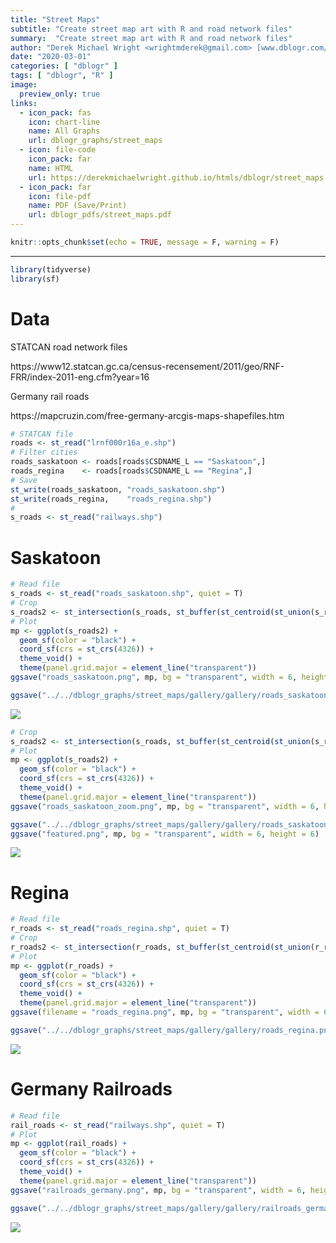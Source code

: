 ```yaml
---
title: "Street Maps"
subtitle: "Create street map art with R and road network files"
summary:  "Create street map art with R and road network files"
author: "Derek Michael Wright <wrightmderek@gmail.com> [www.dblogr.com/](https://dblogr.netlify.com/)"
date: "2020-03-01"
categories: [ "dblogr" ]
tags: [ "dblogr", "R" ]
image:
  preview_only: true
links: 
  - icon_pack: fas
    icon: chart-line
    name: All Graphs
    url: dblogr_graphs/street_maps
  - icon: file-code
    icon_pack: far
    name: HTML
    url: https://derekmichaelwright.github.io/htmls/dblogr/street_maps.html
  - icon_pack: far
    icon: file-pdf
    name: PDF (Save/Print)
    url: dblogr_pdfs/street_maps.pdf
---
```


```r
knitr::opts_chunk$set(echo = TRUE, message = F, warning = F)
```

---

```r
library(tidyverse)
library(sf)
```

# Data

STATCAN road network files

https://www12.statcan.gc.ca/census-recensement/2011/geo/RNF-FRR/index-2011-eng.cfm?year=16

Germany rail roads

https://mapcruzin.com/free-germany-arcgis-maps-shapefiles.htm

```r
# STATCAN file
roads <- st_read("lrnf000r16a_e.shp")
# Filter cities
roads_saskatoon <- roads[roads$CSDNAME_L == "Saskatoon",]
roads_regina    <- roads[roads$CSDNAME_L == "Regina",]
# Save
st_write(roads_saskatoon, "roads_saskatoon.shp")
st_write(roads_regina,    "roads_regina.shp")
#
s_roads <- st_read("railways.shp")
```

\pagebreak

# Saskatoon

```r
# Read file
s_roads <- st_read("roads_saskatoon.shp", quiet = T) 
# Crop
s_roads2 <- st_intersection(s_roads, st_buffer(st_centroid(st_union(s_roads)), 8500))
# Plot
mp <- ggplot(s_roads2) +
  geom_sf(color = "black") +
  coord_sf(crs = st_crs(4326)) +
  theme_void() +
  theme(panel.grid.major = element_line("transparent"))
ggsave("roads_saskatoon.png", mp, bg = "transparent", width = 6, height = 6)
```

```r
ggsave("../../dblogr_graphs/street_maps/gallery/gallery/roads_saskatoon.png", mp, bg = "transparent", width = 6, height = 6)
```

![](roads_saskatoon.png)

\pagebreak

```r
# Crop
s_roads2 <- st_intersection(s_roads, st_buffer(st_centroid(st_union(s_roads)), 4000))
# Plot
mp <- ggplot(s_roads2) +
  geom_sf(color = "black") +
  coord_sf(crs = st_crs(4326)) +
  theme_void() +
  theme(panel.grid.major = element_line("transparent"))
ggsave("roads_saskatoon_zoom.png", mp, bg = "transparent", width = 6, height = 6)
```

```r
ggsave("../../dblogr_graphs/street_maps/gallery/gallery/roads_saskatoon_zoom.png", mp, bg = "transparent", width = 6, height = 6)
ggsave("featured.png", mp, bg = "transparent", width = 6, height = 6)
```

![](roads_saskatoon_zoom.png)

\pagebreak

# Regina

```r
# Read file
r_roads <- st_read("roads_regina.shp", quiet = T) 
# Crop
r_roads2 <- st_intersection(r_roads, st_buffer(st_centroid(st_union(r_roads)), 8000))
# Plot
mp <- ggplot(r_roads) +
  geom_sf(color = "black") +
  coord_sf(crs = st_crs(4326)) +
  theme_void() +
  theme(panel.grid.major = element_line("transparent"))
ggsave(filename = "roads_regina.png", mp, bg = "transparent", width = 6, height = 6)
```

```r
ggsave("../../dblogr_graphs/street_maps/gallery/gallery/roads_regina.png.png", mp, bg = "transparent", width = 6, height = 6)
```

![](roads_regina.png)

\pagebreak

# Germany Railroads

```r
# Read file
rail_roads <- st_read("railways.shp", quiet = T) 
# Plot
mp <- ggplot(rail_roads) +
  geom_sf(color = "black") +
  coord_sf(crs = st_crs(4326)) +
  theme_void() +
  theme(panel.grid.major = element_line("transparent"))
ggsave("railroads_germany.png", mp, bg = "transparent", width = 6, height = 6)
```

```r
ggsave("../../dblogr_graphs/street_maps/gallery/gallery/railroads_germany.png", mp, bg = "transparent", width = 6, height = 6)
```

![](railroads_germany.png)